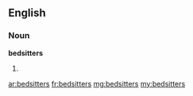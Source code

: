 ==English==

===Noun===
'''bedsitters'''

# {{plural of|bedsitter}}

[[ar:bedsitters]]
[[fr:bedsitters]]
[[mg:bedsitters]]
[[my:bedsitters]]